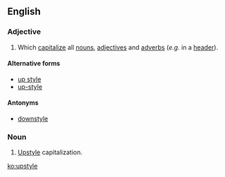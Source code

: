==English==

===Adjective===
{{en-adj|-}}
# {{context|typography|lang=en}}{{context|capitalization|lang=en}} Which [[capitalize]] all [[noun]]s, [[adjective]]s and [[adverb]]s (''e.g.'' in a [[header]]).

====Alternative forms====
* [[up style]]
* [[up-style]]

====Antonyms====
* [[downstyle]]

===Noun===
{{en-noun|-}}
# {{context|typography|lang=en}} [[#Adjective|Upstyle]] capitalization.

[[ko:upstyle]]